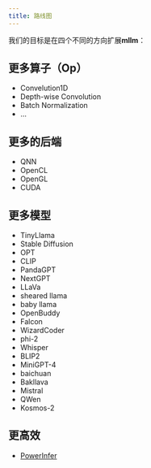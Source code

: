 ```yaml
---
title: 路线图
---
```


我们的目标是在四个不同的方向扩展**mllm**：



## 更多算子（Op）

- Convelution1D
- Depth-wise Convolution
- Batch Normalization
- ...


## 更多的后端

- QNN 
- OpenCL
- OpenGL
- CUDA



## 更多模型

- TinyLlama
- Stable Diffusion
- OPT
- CLIP
- PandaGPT
- NextGPT
- LLaVa
- sheared llama
- baby llama
- OpenBuddy
- Falcon
- WizardCoder
- phi-2
- Whisper
- BLIP2
- MiniGPT-4
- baichuan
- Bakllava
- Mistral
- QWen
- Kosmos-2


## 更高效

- [PowerInfer](https://github.com/SJTU-IPADS/PowerInfer)